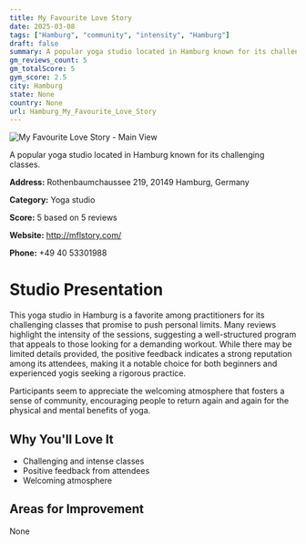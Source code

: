 ```yaml
---
title: My Favourite Love Story
date: 2025-03-08
tags: ["Hamburg", "community", "intensity", "Hamburg"]  
draft: false
summary: A popular yoga studio located in Hamburg known for its challenging classes.
gm_reviews_count: 5
gm_totalScore: 5
gym_score: 2.5
city: Hamburg
state: None
country: None
url: Hamburg_My_Favourite_Love_Story
---
```


<div className="aspect-[16/9] relative my-8">
  <img 
    src="https://streetviewpixels-pa.googleapis.com/v1/thumbnail?panoid=nMLAl3B-rSTPATY-oZYDNA&cb_client=search.gws-prod.gps&w=408&h=240&yaw=259.0499&pitch=0&thumbfov=100"
    alt="My Favourite Love Story - Main View"
    className="object-cover absolute inset-0 w-full h-full rounded-lg"
  />
</div>

A popular yoga studio located in Hamburg known for its challenging classes.

**Address:** Rothenbaumchaussee 219, 20149 Hamburg, Germany

**Category:** Yoga studio

**Score:** 5 based on 5 reviews

**Website:** http://mflstory.com/

**Phone:** +49 40 53301988

# Studio Presentation

This yoga studio in Hamburg is a favorite among practitioners for its challenging classes that promise to push personal limits. Many reviews highlight the intensity of the sessions, suggesting a well-structured program that appeals to those looking for a demanding workout. While there may be limited details provided, the positive feedback indicates a strong reputation among its attendees, making it a notable choice for both beginners and experienced yogis seeking a rigorous practice.

Participants seem to appreciate the welcoming atmosphere that fosters a sense of community, encouraging people to return again and again for the physical and mental benefits of yoga.

## Why You'll Love It

- Challenging and intense classes
- Positive feedback from attendees
- Welcoming atmosphere

## Areas for Improvement

None

<div className="grid grid-cols-1 xl:grid-cols-2 gap-4 my-8">

</div>
